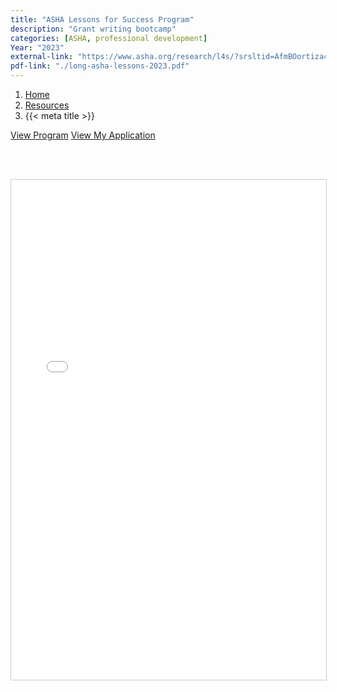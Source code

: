 ```yaml
---
title: "ASHA Lessons for Success Program"
description: "Grant writing bootcamp"
categories: [ASHA, professional development]
Year: "2023"
external-link: "https://www.asha.org/research/l4s/?srsltid=AfmBOortizacN8XBayZywMLiOWUjvOcnuxolw8DOWiXLbNu76JAThAze"
pdf-link: "./long-asha-lessons-2023.pdf"
---
```



```{=html}
<nav aria-label="breadcrumb">
  <ol class="breadcrumb">
    <li class="breadcrumb-item"><a href="../../index.html">Home</a></li>
    <li class="breadcrumb-item"><a href="../../sciresources.html">Resources</a></li>
    <li class="breadcrumb-item active" aria-current="page">{{< meta title >}}</li>
  </ol>
</nav>
```


```{=html}
<a class="btn btn-primary" href="https://www.asha.org/research/l4s/?srsltid=AfmBOortizacN8XBayZywMLiOWUjvOcnuxolw8DOWiXLbNu76JAThAze" target="_blank" rel="noopener noreferrer">View Program</a>
<a class="btn btn-secondary" href="./long-asha-lessons-2023.pdf" target="_blank" rel="noopener noreferrer">View My Application</a>
```

<br><br>

<iframe src="./long-asha-lessons-2023.pdf" 
        width="100%" 
        height="800px" 
        style="border: 1px solid #ccc;">
</iframe>